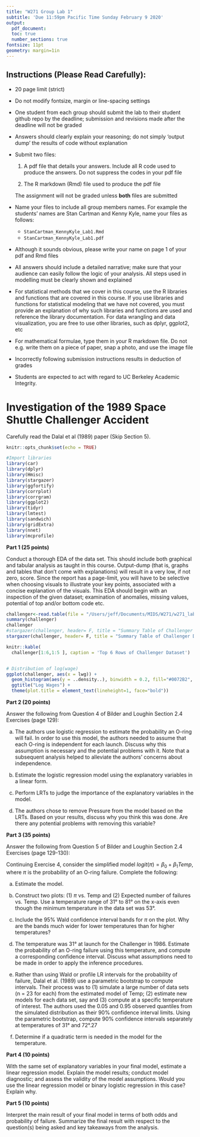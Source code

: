 ```yaml
---
title: "W271 Group Lab 1"
subtitle: 'Due 11:59pm Pacific Time Sunday February 9 2020'
output: 
  pdf_document:
  toc: true
  number_sections: true
fontsize: 11pt
geometry: margin=1in
---
```


## Instructions (Please Read Carefully):

* 20 page limit (strict)

* Do not modify fontsize, margin or line-spacing settings

* One student from each group should submit the lab to their student github repo by the deadline; submission and revisions made after the deadline will not be graded

* Answers should clearly explain your reasoning; do not simply 'output dump' the results of code without explanation 

* Submit two files:
    
    1. A pdf file that details your answers. Include all R code used to produce the answers. Do not suppress the codes in your pdf file
    
    2. The R markdown (Rmd) file used to produce the pdf file
  
    The assignment will not be graded unless **both** files are submitted
      
* Name your files to include all group members names. For example the students' names are Stan Cartman and Kenny Kyle, name your files as follows:

    * `StanCartman_KennyKyle_Lab1.Rmd`
    * `StanCartman_KennyKyle_Lab1.pdf`
            
* Although it sounds obvious, please write your name on page 1 of your pdf and Rmd files

* All answers should include a detailed narrative; make sure that your audience can easily follow the logic of your analysis. All steps used in modelling must be clearly shown and explained

* For statistical methods that we cover in this course, use the R libraries and functions that are covered in this course. If you use libraries and functions for statistical modeling that we have not covered, you must provide an explanation of why such libraries and functions are used and reference the library documentation. For data wrangling and data visualization, you are free to use other libraries, such as dplyr, ggplot2, etc

* For mathematical formulae, type them in your R markdown file. Do not e.g. write them on a piece of paper, snap a photo, and use the image file

* Incorrectly following submission instructions results in deduction of grades

* Students are expected to act with regard to UC Berkeley Academic Integrity.

\newpage

# Investigation of the 1989 Space Shuttle Challenger Accident 

Carefully read the Dalal et al (1989) paper (Skip Section 5).

```r
knitr::opts_chunk$set(echo = TRUE)

#Import libraries
library(car)
library(dplyr)
library(Hmisc)
library(stargazer)
library(ggfortify)
library(corrplot)
library(corrgram)
library(ggplot2)
library(tidyr)
library(lmtest)
library(sandwich)
library(gridExtra)
library(nnet)
library(mcprofile)

```


**Part 1 (25 points)**

Conduct a thorough EDA of the data set. This should include both graphical and tabular analysis as taught in this course. Output-dump (that is, graphs and tables that don't come with explanations) will result in a very low, if not zero, score. Since the report has a page-limit, you will have to be selective when choosing visuals to illustrate your key points, associated with a concise explanation of the visuals. This EDA should begin with an inspection of the given dataset; examination of anomalies, missing values, potential of top and/or bottom code etc.   

```r
challenger<-read.table(file = "/Users/jeff/Documents/MIDS/W271/w271_lab1/challenger.csv", header = TRUE, sep = ",") #Import table
summary(challenger)
challenger
#stargazer(challenger, header= F, title = "Summary Table of Challenger Data", type='latex')
stargazer(challenger, header= F, title = "Summary Table of Challenger Data", type='text')

knitr::kable(
  challenger[1:6,1:5 ], caption = 'Top 6 Rows of Challenger Dataset')


# Distribution of log(wage)
ggplot(challenger, aes(x = lwg)) +
  geom_histogram(aes(y = ..density..), binwidth = 0.2, fill="#0072B2", colour="black") +
  ggtitle("Log Wages") + 
  theme(plot.title = element_text(lineheight=1, face="bold"))

```



**Part 2 (20 points)** 

Answer the following from Question 4 of Bilder and Loughin Section 2.4 Exercises (page 129):

(a) The authors use logistic regression to estimate the probability an O-ring will fail. In order to use this model, the authors needed to assume that each O-ring is independent for each launch. Discuss why this assumption is necessary and the potential problems with it. Note that a subsequent analysis helped to alleviate the authors’ concerns about independence.

(b) Estimate the logistic regression model using the explanatory variables in a linear form.

(c) Perform LRTs to judge the importance of the explanatory variables in the model.

(d) The authors chose to remove Pressure from the model based on the LRTs. Based on your results, discuss why you think this was done. Are there any potential problems with removing this variable?

**Part 3 (35 points)**

Answer the following from Question 5 of Bilder and Loughin Section 2.4 Exercises (page 129-130):

Continuing Exercise 4, consider the simplified model $logit(\pi) = \beta_0 +  \beta_1 Temp$, where $\pi$ is the probability of an O-ring failure. Complete the following:

(a) Estimate the model.

(b) Construct two plots: (1) $\pi$ vs. Temp and (2) Expected number of failures vs. Temp. Use a temperature range of 31° to 81° on the x-axis even though the minimum temperature in the data set was 53°.

(c) Include the 95% Wald confidence interval bands for $\pi$ on the plot. Why are the bands much wider for lower temperatures than for higher temperatures?

(d) The temperature was 31° at launch for the Challenger in 1986. Estimate the probability of an O-ring failure using this temperature, and compute a corresponding confidence interval. Discuss what assumptions need to be made in order to apply the inference procedures.

(e) Rather than using Wald or profile LR intervals for the probability of failure, Dalal et al. (1989) use a parametric bootstrap to compute intervals. Their process was to (1) simulate a large number of data sets (n = 23 for each) from the estimated model of  Temp; (2) estimate new models for each data set, say and (3) compute  at a specific temperature of interest. The authors used the 0.05 and 0.95 observed quantiles from the  simulated distribution as their 90% confidence interval limits. Using the parametric bootstrap, compute 90% confidence intervals separately at temperatures of 31° and 72°.27

(f) Determine if a quadratic term is needed in the model for the temperature.

**Part 4 (10 points)**

With the same set of explanatory variables in your final model, estimate a linear regression model. Explain the model results; conduct model diagnostic; and assess the validity of the model assumptions.  Would you use the linear regression model or binary logistic regression in this case?  Explain why.

**Part 5 (10 points)**

Interpret the main result of your final model in terms of both odds and probability of failure. Summarize the final result with respect to the question(s) being asked and key takeaways from the analysis.


